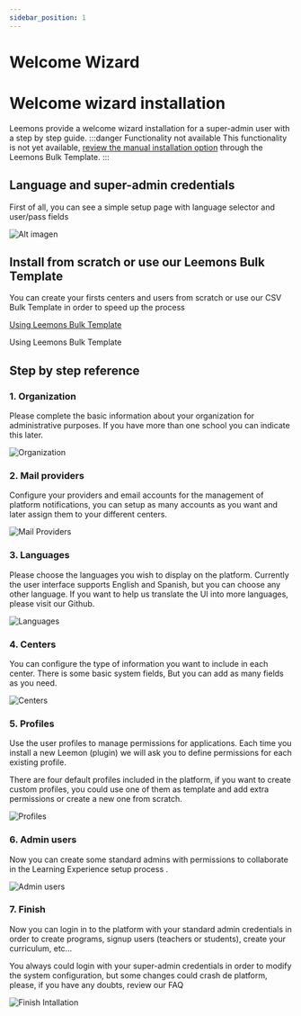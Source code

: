 ```yaml
---
sidebar_position: 1
---
```


# Welcome Wizard

# Welcome wizard installation
Leemons provide a welcome wizard installation for a super-admin user with a step by step guide.
:::danger Functionality not available
This functionality is not yet available, [review the manual installation option](ManualInstallation) through the Leemons Bulk Template.
:::



## Language and super-admin credentials

First of all, you can see a simple setup page with language selector and user/pass fields

![Alt imagen](/img/install_foto1.png)

## Install from scratch or use our Leemons Bulk Template

You can create your firsts centers and users from scratch or use our CSV Bulk Template in order to speed up the process

[Using Leemons Bulk Template](https://youtu.be/VuOgdOKOHd8)

Using Leemons Bulk Template

## Step by step reference

### 1. Organization

Please complete the basic information about your organization for administrative purposes. If you have more than one school you can indicate this later.

![Organization](/img/installation_organization.png)

### 2. Mail providers

Configure your providers and email accounts for the management of platform notifications, you can setup as many accounts as you want and later assign them to your different centers.

![Mail Providers](/img/mail_providers.png)

### 3. Languages

Please choose the languages you wish to display on the platform. Currently the user interface supports English and Spanish, but you can choose any other language. If you want to help us translate the UI into more languages, please visit our Github.

![Languages](/img/languajes.png)

### 4. Centers

You can configure the type of information you want to include in each center. There is some basic system fields, But you can add as many fields as you need.

![Centers](/img/Centers.png)

### 5. Profiles

Use the user profiles to manage permissions for applications. Each time you install a new Leemon (plugin) we will ask you to define permissions for each existing profile.

There are four default profiles included in the platform, if you want to create custom profiles, you could use one of them as template and add extra permissions or create a new one from scratch.

![Profiles](/img/profiles.png)

### 6. Admin users

Now you can create some standard admins with permissions to collaborate in the Learning Experience setup process .

![Admin users](/img/admins.png)

### 7. Finish

Now you can login in to the platform with your standard admin credentials in order to create programs, signup users (teachers or students), create your curriculum, etc…

You always could login with your super-admin credentials in order to modify the system configuration, but some changes could crash de platform, please, if you have any doubts, review our FAQ

![Finish Intallation](/img/finish.png)